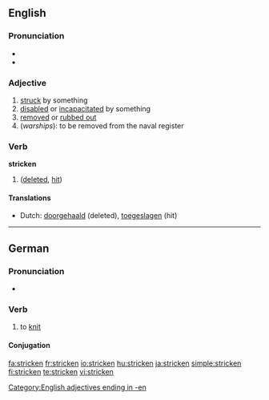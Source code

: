 {{wikipedia|dab=stricken}}
==English==

===Pronunciation===
* {{IPA|/'stɻɪkən/}}
* {{audio|En-us-stricken.ogg|Audio (US)}}

===Adjective===
{{en-adj}}

# [[struck]] by something
# [[disabled]] or [[incapacitated]] by something
# [[removed]] or [[rubbed out]]
# (''warships''): to be removed from the naval register

===Verb===
'''stricken'''

# {{past participle of| to [[strike]]}} ([[deleted]], [[hit]])

====Translations====
* Dutch: [[doorgehaald]] (deleted), [[toegeslagen]] (hit)

[[Category:English adjectives ending in -en]]

----

==German==

===Pronunciation===
* {{audio|De-at-stricken.ogg|Audio (Austria)}}

===Verb===
{{infl|de|verb}}

# to [[knit]]

====Conjugation====
{{de-conj-weak|strick|gestrickt|h}}

[[fa:stricken]]
[[fr:stricken]]
[[io:stricken]]
[[hu:stricken]]
[[ja:stricken]]
[[simple:stricken]]
[[fi:stricken]]
[[te:stricken]]
[[vi:stricken]]
